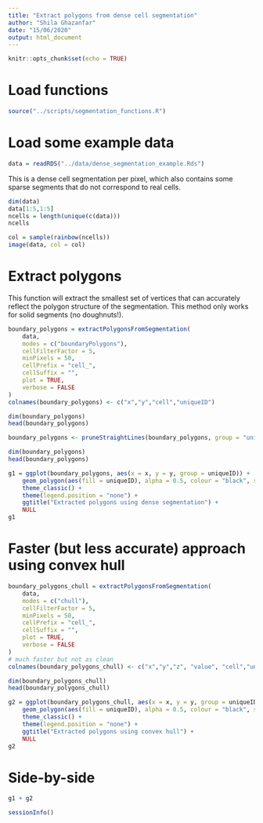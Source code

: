 ```yaml
---
title: "Extract polygons from dense cell segmentation"
author: "Shila Ghazanfar"
date: "15/06/2020"
output: html_document
---
```


```r
knitr::opts_chunk$set(echo = TRUE)
```

# Load functions

```r
source("../scripts/segmentation_functions.R")
```

# Load some example data

```r
data = readRDS("../data/dense_segmentation_example.Rds")
```

This is a dense cell segmentation per pixel, which also contains some sparse 
segments that do not correspond to real cells.

```r
dim(data)
data[1:5,1:5]
ncells = length(unique(c(data)))
ncells

col = sample(rainbow(ncells))
image(data, col = col)
```

# Extract polygons

This function will extract the smallest set of vertices that can accurately 
reflect the polygon structure of the segmentation. This method only works for
solid segments (no doughnuts!).

```r
boundary_polygons = extractPolygonsFromSegmentation(
    data,
    modes = c("boundaryPolygons"),
    cellFilterFactor = 5,
    minPixels = 50,
    cellPrefix = "cell_",
    cellSuffix = "",
    plot = TRUE,
    verbose = FALSE
)
colnames(boundary_polygons) <- c("x","y","cell","uniqueID")

dim(boundary_polygons)
head(boundary_polygons)

boundary_polygons <- pruneStraightLines(boundary_polygons, group = "uniqueID")

dim(boundary_polygons)
head(boundary_polygons)

g1 = ggplot(boundary_polygons, aes(x = x, y = y, group = uniqueID)) + 
    geom_polygon(aes(fill = uniqueID), alpha = 0.5, colour = "black", size = 0.3) + 
    theme_classic() + 
    theme(legend.position = "none") +
    ggtitle("Extracted polygons using dense segmentation") +
    NULL
g1
```

# Faster (but less accurate) approach using convex hull

```r
boundary_polygons_chull = extractPolygonsFromSegmentation(
    data,
    modes = c("chull"),
    cellFilterFactor = 5,
    minPixels = 50,
    cellPrefix = "cell_",
    cellSuffix = "",
    plot = TRUE,
    verbose = FALSE
)
# much faster but not as clean
colnames(boundary_polygons_chull) <- c("x","y","z", "value", "cell","uniqueID")

dim(boundary_polygons_chull)
head(boundary_polygons_chull)

g2 = ggplot(boundary_polygons_chull, aes(x = x, y = y, group = uniqueID)) + 
    geom_polygon(aes(fill = uniqueID), alpha = 0.5, colour = "black", size = 0.3) + 
    theme_classic() + 
    theme(legend.position = "none") +
    ggtitle("Extracted polygons using convex hull") +
    NULL
g2
```

# Side-by-side

```r
g1 + g2
```

```r
sessionInfo()
```